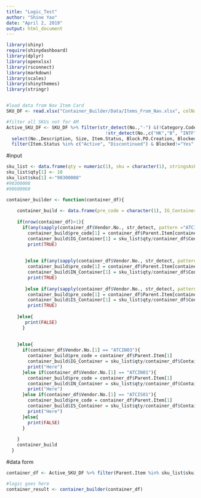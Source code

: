 ```yaml
---
title: "Logic_Test"
author: "Shine Yao"
date: "April 2, 2019"
output: html_document
---
```


```r
library(shiny)
require(shinydashboard)
library(dplyr)
library(openxlsx)
library(rsconnect)
library(markdown)
library(scales)
library(shinythemes)
library(stringr)


#load data from Nav Item Card
SKU_DF <- read.xlsx("Container_Builder/Data/Items_From_Nav.xlsx", colNames = TRUE, rowNames = FALSE)

#filter all SKUs not for AM
Active_SKU_DF <- SKU_DF %>% filter(str_detect(No.,"-") &(!Category.Code %in% c('MISC', "WHEEL", "ASSM", "VALVE STEM", "FLAP")) & !str_detect(Description,"REACH") & 
                                     !str_detect(No.,c("HK","B", "INTF"))  & !Brand.Name %in% c("TRINGL", "COMPONENTS")) %>% 
  select(No.,Description, Size, Item.Status, Block.PO.Creation, Blocked, Parent.Item,Container.Quantity, Vendor.No.) %>% 
  filter(Item.Status %in% c("Active", "Discontinued") & Blocked!="Yes" & Block.PO.Creation != "Yes")

```


#input
```r
sku_list <- data.frame(qty = numeric(1), sku = character(1), stringsAsFactors = FALSE)
sku_list$qty[1] <- 10
sku_list$sku[1] <-"90300008"
#90300008
#90600060
```



```r
container_builder <- function(container_df){
    
    container_build <- data.frame(pre_code = character(1), IG_Container = numeric(1), IN_Container = numeric(1), IS_Container = numeric(1), stringsAsFactors = FALSE)
    
    if(nrow(container_df)>1){
      if(any(sapply(container_df$Vendor.No., str_detect, pattern ="ATCIN03")==TRUE)){
        container_build$pre_code[1] = container_df$Parent.Item[container_df$Vendor.No == "ATCIN03"]
        container_build$IG_Container[1] = sku_list$qty/container_df$Container.Quantity[container_df$Vendor.No == "ATCIN03"]
        print(TRUE)
        
       
       }else if(any(sapply(container_df$Vendor.No., str_detect, pattern = "ATCIN01")==TRUE)){
        container_build$pre_code[1] = container_df$Parent.Item[container_df$Vendor.No == "ATCIN01"]
        container_build$IN_Container[1] = sku_list$qty/container_df$Container.Quantity[container_df$Vendor.No == "ATCIN01"]
        print(TRUE)
        
       }else if(any(sapply(container_df$Vendor.No., str_detect, pattern = "ATCIS01")==TRUE)){
        container_build$pre_code[1] = container_df$Parent.Item[container_df$Vendor.No == "ATCIS01"]
        container_build$IS_Container[1] = sku_list$qty/container_df$Container.Quantity[container_df$Vendor.No == "ATCIS01"]
        print(TRUE)
        
    }else{
       print(FALSE)
      }
      
      
    }else{
      if(container_df$Vendor.No.[1] == "ATCIN03"){
        container_build$pre_code = container_df$Parent.Item[1]
        container_build$IG_Container = sku_list$qty/container_df$Container.Quantity[1]
        print("Here")
      }else if(container_df$Vendor.No.[1] == "ATCIN01"){
        container_build$pre_code = container_df$Parent.Item[1]
        container_build$IN_Container = sku_list$qty/container_df$Container.Quantity[1]
        print("Here")
      }else if(container_df$Vendor.No.[1] == "ATCIS01"){
        container_build$pre_code = container_df$Parent.Item[1]
        container_build$IS_Container = sku_list$qty/container_df$Container.Quantity[1]
        print("Here")
      }else{
        print(FALSE)
      }
      
    }
    container_build
  }
```


#data form
```r
container_df <- Active_SKU_DF %>% filter(Parent.Item %in% sku_list$sku) %>% select(Parent.Item, No., Container.Quantity, Vendor.No.)

#logic goes here
container_result <- container_builder(container_df)
    

```

